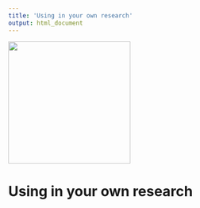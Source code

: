 ```yaml
---
title: 'Using in your own research'
output: html_document
---
```


![](docs/logo.png){width="246"}

# Using in your own research
